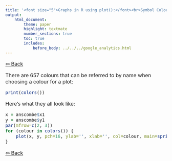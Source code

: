 ```yaml
---
title: '<font size="5">Graphs in R using plot():</font><br>Symbol Colours in Scatter Plots'
output:
    html_document:
        theme: paper
        highlight: textmate
        number_sections: true
        toc: true
        includes:
            before_body: ../../../google_analytics.html
---
```


<font size="3">

[⇦ Back](../../R.html)

There are 657 colours that can be referred to by name when choosing a colour for a plot:

```r
print(colors())
```

Here's what they all look like:

```r
x = anscombe$x1
y = anscombe$y1
par(mfrow=c(2, 3))
for (colour in colors()) {
    plot(x, y, pch=16, ylab='', xlab='', col=colour, main=sprintf('col = %s', colour))
}
```

[⇦ Back](../../R.html)

</font>
